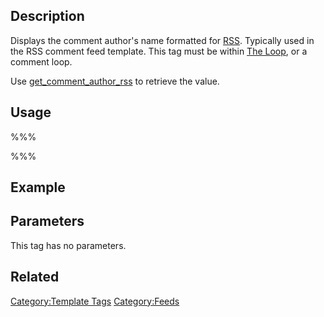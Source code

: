 {{Languages|
{{en|Template Tags/comment_author_rss}}
{{ja|テンプレートタグ/comment_author_rss}}
}}

== Description ==

Displays the comment author's name formatted for [[Glossary#RSS|RSS]]. Typically used in the RSS comment feed template. This tag must be within [[The Loop]], or a comment loop.

Use [[Template Tags/get_comment_author_rss|get_comment_author_rss]] to retrieve the value.

== Usage ==

%%% <?php comment_author_rss(); ?> %%%

== Example ==

 <title>comment by: <?php comment_author_rss() ?></title>

== Parameters ==

This tag has no parameters.

== Related ==

{{Tag Comments Tags}}

{{Tag Footer}}

[[Category:Template Tags]]
[[Category:Feeds]]